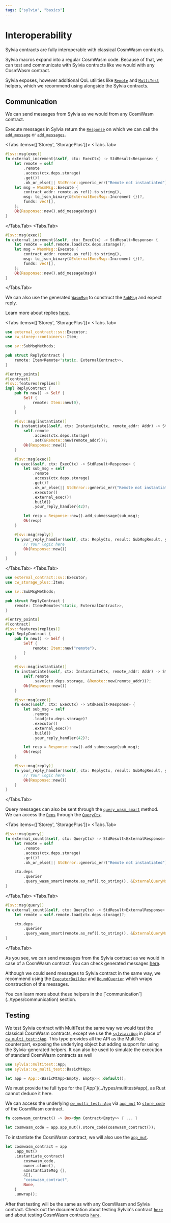 ```yaml
---
tags: ["sylvia", "basics"]
---
```



# Interoperability

<Callout>Sylvia contracts are fully interoperable with classical CosmWasm contracts.</Callout>

Sylvia macros expand into a regular CosmWasm code. Because of that, we can test and communicate with
Sylvia contracts like we would with any CosmWasm contract.

Sylvia exposes, however additional QoL utilities like [`Remote`](../types/communication#remote) and
[`MultiTest`](../types/multitest) helpers, which we recommend using alongside the Sylvia contracts.

## Communication

We can send messages from Sylvia as we would from any CosmWasm contract.

Execute messages in Sylvia return the
[`Response`](https://docs.rs/cosmwasm-std/latest/cosmwasm_std/struct.Response.html) on which we can
call the
[`add_message`](https://docs.rs/cosmwasm-std/latest/cosmwasm_std/struct.Response.html#method.add_message)
or
[`add_messages`](https://docs.rs/cosmwasm-std/latest/cosmwasm_std/struct.Response.html#method.add_messages).

<Tabs items={['Storey', 'StoragePlus']}>
  <Tabs.Tab>

```rust {3, 8, 13}, template="sylvia-storey-contract"
#[sv::msg(exec)]
fn external_increment(&self, ctx: ExecCtx) -> StdResult<Response> {
    let remote = self
        .remote
        .access(ctx.deps.storage)
        .get()?
        .ok_or_else(|| StdError::generic_err("Remote not instantiated"))?;
    let msg = WasmMsg::Execute {
        contract_addr: remote.as_ref().to_string(),
        msg: to_json_binary(&ExternalExecMsg::Increment {})?,
        funds: vec![],
    };
    Ok(Response::new().add_message(msg))
}
```

  </Tabs.Tab>
  <Tabs.Tab>

```rust {3-4, 9}, template="sylvia-cw-storage-contract"
#[sv::msg(exec)]
fn external_increment(&self, ctx: ExecCtx) -> StdResult<Response> {
    let remote = self.remote.load(ctx.deps.storage)?;
    let msg = WasmMsg::Execute {
        contract_addr: remote.as_ref().to_string(),
        msg: to_json_binary(&ExternalExecMsg::Increment {})?,
        funds: vec![],
    };
    Ok(Response::new().add_message(msg))
}
```

  </Tabs.Tab>
</Tabs>

We can also use the generated
[`WasmMsg`](https://docs.rs/cosmwasm-std/latest/cosmwasm_std/enum.WasmMsg.html) to construct the
[`SubMsg`](https://docs.rs/cosmwasm-std/latest/cosmwasm_std/struct.SubMsg.html) and expect reply.

<Callout>Learn more about replies [here](../../core/entrypoints/reply).</Callout>

<Tabs items={['Storey', 'StoragePlus']}>
  <Tabs.Tab>

```rust {1, 4, 22-24, 30-38, 44-48}, template="sylvia-empty"
use external_contract::sv::Executor;
use cw_storey::containers::Item;

use sv::SubMsgMethods;

pub struct ReplyContract {
    remote: Item<Remote<'static, ExternalContract>>,
}

#[entry_points]
#[contract]
#[sv::features(replies)]
impl ReplyContract {
    pub fn new() -> Self {
        Self {
            remote: Item::new(0),
        }
    }

    #[sv::msg(instantiate)]
    fn instantiate(&self, ctx: InstantiateCtx, remote_addr: Addr) -> StdResult<Response> {
        self.remote
            .access(ctx.deps.storage)
            .set(&Remote::new(remote_addr))?;
        Ok(Response::new())
    }

    #[sv::msg(exec)]
    fn exec(&self, ctx: ExecCtx) -> StdResult<Response> {
        let sub_msg = self
            .remote
            .access(ctx.deps.storage)
            .get()?
            .ok_or_else(|| StdError::generic_err("Remote not instantiated"))?
            .executor()
            .external_exec()?
            .build()
            .your_reply_handler(42)?;

        let resp = Response::new().add_submessage(sub_msg);
        Ok(resp)
    }

    #[sv::msg(reply)]
    fn your_reply_handler(&self, ctx: ReplyCtx, result: SubMsgResult, your_payload: u64) -> StdResult<Response> {
        // Your logic here
        Ok(Response::new())
    }
}
```

  </Tabs.Tab>
  <Tabs.Tab>

```rust {1, 4, 22-24, 29-35, 41-45}, template="sylvia-empty"
use external_contract::sv::Executor;
use cw_storage_plus::Item;

use sv::SubMsgMethods;

pub struct ReplyContract {
    remote: Item<Remote<'static, ExternalContract>>,
}

#[entry_points]
#[contract]
#[sv::features(replies)]
impl ReplyContract {
    pub fn new() -> Self {
        Self {
            remote: Item::new("remote"),
        }
    }

    #[sv::msg(instantiate)]
    fn instantiate(&self, ctx: InstantiateCtx, remote_addr: Addr) -> StdResult<Response> {
        self.remote
            .save(ctx.deps.storage, &Remote::new(remote_addr))?;
        Ok(Response::new())
    }

    #[sv::msg(exec)]
    fn exec(&self, ctx: ExecCtx) -> StdResult<Response> {
        let sub_msg = self
            .remote
            .load(ctx.deps.storage)?
            .executor()
            .external_exec()?
            .build()
            .your_reply_handler(42)?;

        let resp = Response::new().add_submessage(sub_msg);
        Ok(resp)
    }

    #[sv::msg(reply)]
    fn your_reply_handler(&self, ctx: ReplyCtx, result: SubMsgResult, your_payload: u64) -> StdResult<Response> {
        // Your logic here
        Ok(Response::new())
    }
}
```

  </Tabs.Tab>
</Tabs>

Query messages can also be sent through the
[`query_wasm_smart`](https://docs.rs/cosmwasm-std/latest/cosmwasm_std/struct.QuerierWrapper.html#method.query_wasm_smart)
method. We can access the
[`Deps`](https://docs.rs/cosmwasm-std/latest/cosmwasm_std/struct.Deps.html) through the
[`QueryCtx`](../types/context).

<Tabs items={['Storey', 'StoragePlus']}>
  <Tabs.Tab>

```rust {9-11}, template="sylvia-storey-contract"
#[sv::msg(query)]
fn external_count(&self, ctx: QueryCtx) -> StdResult<ExternalResponse> {
    let remote = self
        .remote
        .access(ctx.deps.storage)
        .get()?
        .ok_or_else(|| StdError::generic_err("Remote not instantiated"))?;

    ctx.deps
        .querier
        .query_wasm_smart(remote.as_ref().to_string(), &ExternalQueryMsg::Count {})
}
```

  </Tabs.Tab>
  <Tabs.Tab>

```rust {5-7}, template="sylvia-cw-storage-contract"
#[sv::msg(query)]
fn external_count(&self, ctx: QueryCtx) -> StdResult<ExternalResponse> {
    let remote = self.remote.load(ctx.deps.storage)?;

    ctx.deps
        .querier
        .query_wasm_smart(remote.as_ref().to_string(), &ExternalQueryMsg::Count {})
}
```

  </Tabs.Tab>
</Tabs>

As you see, we can send messages from the Sylvia contract as we would in case of a CosmWasm
contract. You can check generated messages [here](../macros/generated-types/message-types).

Although we could send messages to Sylvia contract in the same way, we recommend using the
[`ExecutorBuilder`](../types/communication#executorbuilder) and
[`BoundQuerier`](../types/communication#boundquerier) which wraps construction of the messages.

<Callout>
  You can learn more about these helpers in the [`communication`](../types/communication) section.
</Callout>

## Testing

We test Sylvia contract with MultiTest the same way we would test the classical CosmWasm contracts,
except we use the [`sylvia::App`](../types/multitest#app) in place of
[`cw_multi_test::App`](https://docs.rs/cw-multi-test/latest/cw_multi_test/struct.App.html). This
type provides all the API as the MultiTest counterpart, exposing the underlying object but adding
support for using the Sylvia-generated helpers. It can also be used to simulate the execution of
standard CosmWasm contracts as well

```rust
use sylvia::multitest::App;
use sylvia::cw_multi_test::BasicMtApp;

let app = App::<BasicMtApp<Empty, Empty>>::default();
```

<Callout>
  We must provide the full type for the [`App`](../types/multitest#app), as Rust cannot deduce it
  here.
</Callout>

We can access the underlying
[`cw_multi_test::App`](https://docs.rs/cw-multi-test/latest/cw_multi_test/struct.App.html) via
[`app_mut`](https://docs.rs/sylvia/latest/sylvia/multitest/struct.App.html#method.app_mut) to
[`store_code`](https://docs.rs/cw-multi-test/latest/cw_multi_test/struct.App.html#method.store_code)
of the CosmWasm contract.

```rust
fn cosmwasm_contract() -> Box<dyn Contract<Empty>> { ... }

let cosmwasm_code = app.app_mut().store_code(cosmwasm_contract());
```

To instantiate the CosmWasm contract, we will also use the
[`app_mut`](https://docs.rs/sylvia/latest/sylvia/multitest/struct.App.html#method.app_mut).

```rust
let cosmwasm_contract = app
    .app_mut()
    .instantiate_contract(
        cosmwasm_code,
        owner.clone(),
        &InstantiateMsg {},
        &[],
        "cosmwasm_contract",
        None,
    )
    .unwrap();
```

After that testing will be the same as with any CosmWasm and Sylvia contract. Check out the
documentation about testing Sylvia's contract [`here`](../types/multitest) and about testing
CosmWasm contracts [`here`](../../cw-multi-test).

